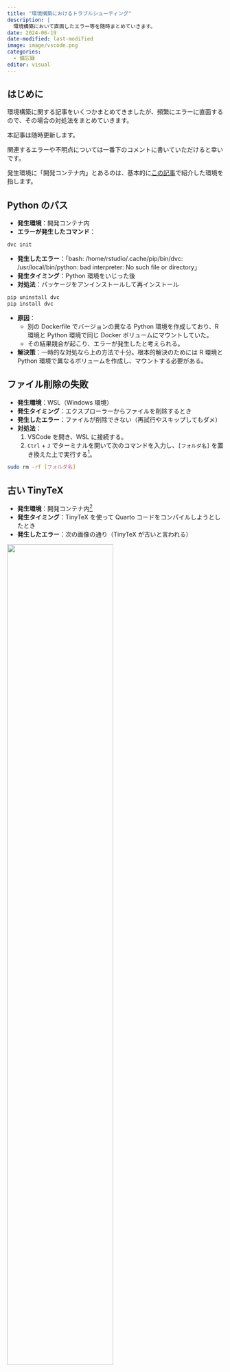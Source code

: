 ```yaml
---
title: "環境構築におけるトラブルシューティング"
description: |
  環境構築において直面したエラー等を随時まとめていきます。
date: 2024-06-19
date-modified: last-modified
image: image/vscode.png
categories: 
  - 備忘録
editor: visual
---
```


## はじめに

環境構築に関する記事をいくつかまとめてきましたが、頻繁にエラーに直面するので、その場合の対処法をまとめていきます。

本記事は随時更新します。

関連するエラーや不明点については一番下のコメントに書いていただけると幸いです。

発生環境に「開発コンテナ内」とあるのは、基本的に[この記事](../240504_container/index.html)で紹介した環境を指します。

## Python のパス

-   **発生環境**：開発コンテナ内
-   **エラーが発生したコマンド**：

``` .sh
dvc init
```

-   **発生したエラー**：「bash: /home/rstudio/.cache/pip/bin/dvc: /usr/local/bin/python: bad interpreter: No such file or directory」
-   **発生タイミング**：Python 環境をいじった後
-   **対処法**：パッケージをアンインストールして再インストール

``` .sh
pip uninstall dvc
pip install dvc
```

-   **原因**：
    -   別の Dockerfile でバージョンの異なる Python 環境を作成しており、R 環境と Python 環境で同じ Docker ボリュームにマウントしていた。
    -   その結果競合が起こり、エラーが発生したと考えられる。
-   **解決策**：一時的な対処なら上の方法で十分。根本的解決のためには R 環境と Python 環境で異なるボリュームを作成し、マウントする必要がある。

## ファイル削除の失敗

-   **発生環境**：WSL（Windows 環境）
-   **発生タイミング**：エクスプローラーからファイルを削除するとき
-   **発生したエラー**：ファイルが削除できない（再試行やスキップしてもダメ）
-   **対処法**：
    1.  VSCode を開き、WSL に接続する。
    2.  `Ctrl` + `J` でターミナルを開いて次のコマンドを入力し、`[フォルダ名]` を置き換えた上で実行する[^1]。

[^1]: `\\wsl.localhost\Ubuntu\home\user` 下にファイルがあると仮定している。フォルダのパスが異なる場合は、`cd [your_path]` でディレクトリを変更したうえで実行する。もしくは `[フォルダ名]` にパス含めて入力する

``` .sh
sudo rm -rf [フォルダ名]
```

## 古い TinyTeX

-   **発生環境**：開発コンテナ内[^2]
-   **発生タイミング**：TinyTeX を使って Quarto コードをコンパイルしようとしたとき
-   **発生したエラー**：次の画像の通り（TinyTeX が古いと言われる）

[^2]: [この記事](../240504_container/index.html)で紹介した `TinyTeX` ボリュームを使用。

![](image/old_tinytex.png){fig-align="center" width="70%"}

-   **対処法**：
    1.  TinyTeX をアンインストール
    2.  TinyTeX を再インストール[^3]

[^3]: `tinytex::reinstall_tinytex()` でもいけるのかもしれないけど、途中でエラーが出たので手順を踏むことにしました。

``` .r
tinytex::uninstall_tinytex()
tinytex::install_tinytex(dir = "/home/rstudio/.TinyTeX", force = TRUE)
```

## VSCode で WSL が起動しない

-   **発生環境**：Windows 11
-   **発生タイミング**：VSCode で WSL を起動しようとしたとき
-   **発生したエラー**：「VS Code Server for WSL closed unexpectedly」という表示と、「/node: not found」で終わるエラーが出力される。
-   **対処法**：vscode-server の再インストール
    -   以下のコードを Ubuntu のターミナルで実行してください。

``` .sh
rm -rf ~/.vscode-server
```

## DVCでプッシュできない

### Part 1

-   **発生環境**：開発コンテナ内
-   **発生タイミング**：`dvc push`を打ったとき
-   **発生したエラー**：以下の通り

``` bash
ERROR: unexpected error - Failed to authenticate GDrive: Access token refresh failed: invalid_grant: Bad Request
```

![](image/dvc-gdrive-error.png){fig-align="center" width="80%"}

-   **対処法**：VSCode（開発コンテナ）のターミナルで次のコマンドを打って再度プッシュ

``` .bash
dvc remote modify myremote --local \
      gdrive_user_credentials_file ~/.cache/myremote-credentials.json
```

### Part 2

-   **発生環境**：開発コンテナ内
-   **発生タイミング**：`dvc push`を打ったとき
-   **発生したエラー**：以下の通り
    -   トークンが切れているらしいです。

``` .bash
ERROR: unexpected error - Failed to authenticate GDrive: Access token refresh failed: invalid_grant: Token has been expired or revoked.
```

-   **対処法**：VSCode（開発コンテナ）のターミナルで次のコマンドを打って再度プッシュ

``` .bash
rm /home/rstudio/.cache/myremote-credentials.json
dvc remote modify myremote --local \
      gdrive_user_credentials_file ~/.cache/myremote-credentials.json
```
